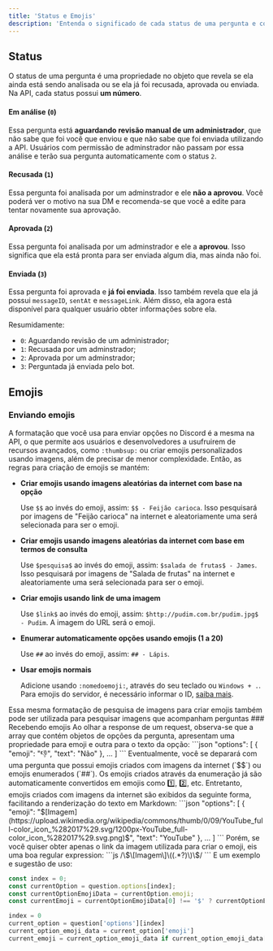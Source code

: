 ```yaml
---
title: 'Status e Emojis'
description: 'Entenda o significado de cada status de uma pergunta e como utilizar, de forma avançada, os emojis.'
---
```


## Status
O status de uma pergunta é uma propriedade no objeto que revela se ela ainda está sendo analisada ou se ela já foi recusada, aprovada ou enviada. Na API, cada status possui **um número**.
#### Em análise (`0`)
Essa pergunta está **aguardando revisão manual de um administrador**, que não sabe que foi você que enviou e que não sabe que foi enviada utilizando a API. Usuários com permissão de adminstrador não passam por essa análise e terão sua pergunta automaticamente com o status `2`.
#### Recusada (`1`)
Essa pergunta foi analisada por um adminstrador e ele **não a aprovou**. Você poderá ver o motivo na sua DM e recomenda-se que você a edite para tentar novamente sua aprovação.
#### Aprovada (`2`)
Essa pergunta foi analisada por um adminstrador e ele a **aprovou**. Isso significa que ela está pronta para ser enviada algum dia, mas ainda não foi.
#### Enviada (`3`)
Essa pergunta foi aprovada e **já foi enviada**. Isso também revela que ela já possui `messageID`, `sentAt` e `messageLink`. Além disso, ela agora está disponível para qualquer usuário obter informações sobre ela.

Resumidamente:
- `0`: Aguardando revisão de um administrador;
- `1`: Recusada por um adminstrador; 
- `2`: Aprovada por um adminstrador; 
- `3`: Perguntada já enviada pelo bot.

## Emojis
### Enviando emojis
A formatação que você usa para enviar opções no Discord é a mesma na API, o que permite aos usuários e desenvolvedores a usufruirem de recursos avançados, como `:thumbsup:` ou criar emojis personalizados usando imagens, além de precisar de menor complexidade. Então, as regras para criação de emojis se mantém:
- **Criar emojis usando imagens aleatórias da internet com base na opção**

    Use `$$` ao invés do emoji, assim: `$$ - Feijão carioca`. Isso pesquisará por imagens de "Feijão carioca" na internet e aleatoriamente uma será selecionada para ser o emoji.
- **Criar emojis usando imagens aleatórias da internet com base em termos de consulta**

    Use `$pesquisa$` ao invés do emoji, assim: `$salada de frutas$ - James`. Isso pesquisará por imagens de "Salada de frutas" na internet e aleatoriamente uma será selecionada para ser o emoji.
- **Criar emojis usando link de uma imagem**

    Use `$link$` ao invés do emoji, assim: `$http://pudim.com.br/pudim.jpg$ - Pudim`. A imagem do URL será o emoji.
- **Enumerar automaticamente opções usando emojis (1 a 20)**

    Use `##` ao invés do emoji, assim: `## - Lápis`.
- **Usar emojis normais**

    Adicione usando `:nomedoemoji:`, através do seu teclado ou `Windows + .`. Para emojis do servidor, é necessário informar o ID, [saiba mais](https://support.discord.com/hc/en-us/community/posts/360069335891-Get-Emoji-ID?page=1#community_comment_1500000646661). 
<Tip>
Essa mesma formatação de pesquisa de imagens para criar emojis também pode ser utilizada para pesquisar imagens que acompanham perguntas
</Tip>
### Recebendo emojis
Ao olhar a response de um request, observa-se que a array que contém objetos de opções da pergunta, apresentam uma propriedade para emoji e outra para o texto da opção:
```json
"options": [
    {
        "emoji": "👎",
        "text": "Não"
    },
    ...
]
```
Eventualmente, você se deparará com uma pergunta que possui emojis criados com imagens da internet (`$$`) ou emojis enumerados (`##`). Os emojis criados através da enumeração já são automaticamente convertidos em emojis como 1️⃣, 2️⃣, etc. Entretanto, emojis criados com imagens da internet são exibidos da seguinte forma, facilitando a renderização do texto em Markdown: 
```json
"options": [
    {
        "emoji": "$[Imagem](https://upload.wikimedia.org/wikipedia/commons/thumb/0/09/YouTube_full-color_icon_%282017%29.svg/1200px-YouTube_full-color_icon_%282017%29.svg.png)$",
        "text": "YouTube"
    },
    ...
]
```
Porém, se você quiser obter apenas o link da imagem utilizada para criar o emoji, eis uma boa regular expression:
```js
/\$\[Imagem\]\((.*?)\)\$/
```
E um exemplo e sugestão de uso:
<CodeGroup>

```javascript JavaScript
const index = 0;
const currentOption = question.options[index];
const currentOptionEmojiData = currentOption.emoji;
const currentEmoji = currentOptionEmojiData[0] !== '$' ? currentOptionEmojiData : currentOptionEmojiData.match(/\$\[Imagem\]\((.*?)\)\$/)[1];
```

```python Python
index = 0
current_option = question['options'][index]
current_option_emoji_data = current_option['emoji']
current_emoji = current_option_emoji_data if current_option_emoji_data[0] != '$' else re.search(r'\$\[Imagem\]\((.*?)\)\$', current_option_emoji_data).group(1)
```

</CodeGroup>